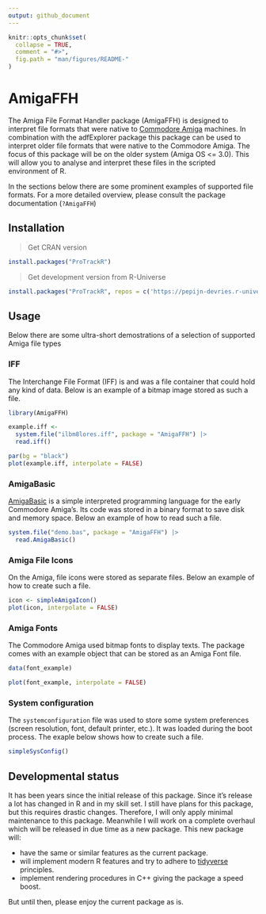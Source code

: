 ```yaml
---
output: github_document
---
```


```r
knitr::opts_chunk$set(
  collapse = TRUE,
  comment = "#>",
  fig.path = "man/figures/README-"
)
```

# AmigaFFH

The Amiga File Format Handler package (AmigaFFH) is designed to interpret file formats that were native
to [Commodore Amiga](https://en.wikipedia.org/wiki/Amiga) machines.
In combination with the adfExplorer package this package can be used to interpret older file formats that
were native to the Commodore Amiga. The focus of this package will be on the older system (Amiga OS <= 3.0).
This will allow you to analyse and interpret these files in the scripted environment of R.

In the sections below there are some prominent examples of supported file formats. For a more detailed
overview, please consult the package documentation (`?AmigaFFH`)

## Installation

> Get CRAN version
```r
install.packages("ProTrackR")
```
> Get development version from R-Universe
``` r
install.packages("ProTrackR", repos = c('https://pepijn-devries.r-universe.dev', 'https://cloud.r-project.org'))
```

## Usage

Below there are some ultra-short demostrations of a selection of supported Amiga file types

### IFF

The Interchange File Format (IFF) is and was a file container that could hold any kind of data.
Below is an example of a bitmap image stored as such a file.

```r
library(AmigaFFH)

example.iff <-
  system.file("ilbm8lores.iff", package = "AmigaFFH") |>
  read.iff()

par(bg = "black")
plot(example.iff, interpolate = FALSE)
```

### AmigaBasic

[AmigaBasic](https://en.wikipedia.org/wiki/Amiga_Basic) is a simple interpreted programming
language for the early Commodore Amiga's. Its code was stored in a binary format to save
disk and memory space. Below an example of how to read such a file.

```r
system.file("demo.bas", package = "AmigaFFH") |>
  read.AmigaBasic()
```

### Amiga File Icons

On the Amiga, file icons were stored as separate files. Below an example of
how to create such a file.

```r
icon <- simpleAmigaIcon()
plot(icon, interpolate = FALSE)
```

### Amiga Fonts

The Commodore Amiga used bitmap fonts to display texts. The package comes with an
example object that can be stored as an Amiga Font file.

```r
data(font_example)

plot(font_example, interpolate = FALSE)
```

### System configuration

The `systemconfiguration` file was used to store some system preferences (screen resolution, font,
default printer, etc.). It was loaded during the boot process. The exaple below shows how to create
such a file.

```r
simpleSysConfig()
```

## Developmental status

It has been years since the initial release of this package. Since it's release
a lot has changed in R and in my skill set. I still have plans for this package,
but this requires drastic changes. Therefore, I will only apply minimal maintenance
to this package. Meanwhile I will work on a complete overhaul which will be released
in due time as a new package. This new package will:

 * have the same or similar features as the current package.
 * will implement modern R features and try to adhere to
   [tidyverse](https://www.tidyverse.org) principles.
 * implement rendering procedures in C++ giving the package a speed boost.

But until then, please enjoy the current package as is.
